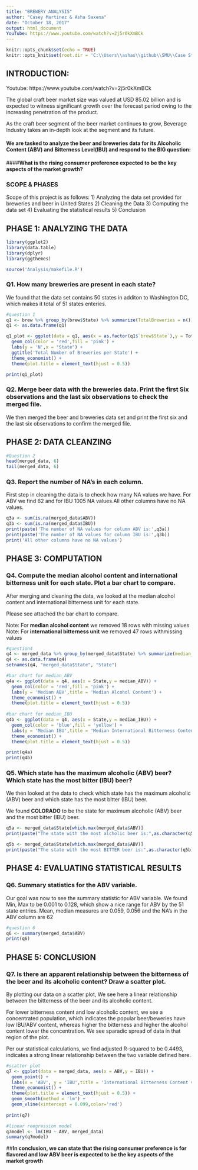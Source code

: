 ```yaml
---
title: "BREWERY ANALYSIS"
author: "Casey Martinez & Asha Saxena"
date: "October 18, 2017"
output: html_document
YouTube: https://www.youtube.com/watch?v=2j5r0kXmBCk
---
```


```r
knitr::opts_chunk$set(echo = TRUE)
knitr::opts_knit$set(root.dir = 'C:\\Users\\ashas\\github\\SMU\\Case Study 1')
```
## INTRODUCTION: 

Youtube: https://www.youtube.com/watch?v=2j5r0kXmBCk

The global craft beer market size was valued at USD 85.02 billion and is expected to witness significant growth over the forecast period owing to the increasing penetration of the product.

As the craft beer segment of the beer market continues to grow, Beverage Industry takes an in-depth look at the segment and its future. 

#### We are tasked to analyze the beer and breweries data for its Alcoholic Content (ABV) and Bitterness Level(IBU) and respond to the BIG question:
####**What is the rising consumer preference expected to be the key aspects of the market growth?**


### SCOPE & PHASES

Scope of this project is as follows:
  1) Analyzing the data set provided for breweries and beer in United States
  2) Cleaning the Data
  3) Computing the data set 
  4) Evaluating the statistical results
  5) Conclusion 


## PHASE 1: ANALYZING THE DATA
```r
library(ggplot2)
library(data.table)
library(dplyr)
library(ggthemes)

source('Analysis/makefile.R')
```
### Q1. How many breweries are present in each state?

We found that the data set contains 50 states in additon to Washington DC, which makes it total of 51 states enteries. 
```r
#question 1
q1 <- brew %>% group_by(brew$State) %>% summarize(TotalBreweries = n())
q1 <- as.data.frame(q1)

q1_plot <- ggplot(data = q1, aes(x = as.factor(q1$`brew$State`),y = TotalBreweries)) + 
  geom_col(color = 'red',fill = 'pink') +
  labs(y = 'N',x = "State") +
  ggtitle('Total Number of Breweries per State') +
  theme_economist() +
  theme(plot.title = element_text(hjust = 0.5))

print(q1_plot)

```

### Q2. Merge beer data with the breweries data. Print the first Six observations and the last six observations to check the merged file.

We then merged the beer and breweries data set and print the first six and the last six observations to confirm the merged file.


## PHASE 2: DATA CLEANZING
```r
#Question 2
head(merged_data, 6)
tail(merged_data, 6)
```
### Q3. Report the number of NA's in each column.

First step in cleaning the data is to check how many NA values we have. For ABV we find 62 and for IBU 1005 NA values.All other columns have no NA values. 

```r
q3a <- sum(is.na(merged_data$ABV))
q3b <- sum(is.na(merged_data$IBU))
print(paste('The number of NA values for column ABV is:',q3a))
print(paste('The number of NA values for column IBU is:',q3b))
print('All other columns have no NA values')
```

## PHASE 3: COMPUTATION 

### Q4. Compute the median alcohol content and international bitterness unit for each state. Plot a bar chart to compare.

After merging and cleaning the data, we looked at the median alcohol content and international bitterness unit for each state.

Please see attached the bar chart to compare.

Note: For **median alcohol content** we removed 18 rows with missing values
Note: For **international bitterness unit** we removed 47 rows withmissing values

```r

#question4
q4 <- merged_data %>% group_by(merged_data$State) %>% summarize(median_ABV = median(ABV), median_IBU = median(IBU))
q4 <- as.data.frame(q4)
setnames(q4, "merged_data$State", "State")

#bar chart for median_ABV
q4a <- ggplot(data = q4, aes(x = State,y = median_ABV)) + 
  geom_col(color = 'red',fill = 'pink') +
  labs(y = 'Median ABV',title = 'Median Alcohol Content') +
  theme_economist() +
  theme(plot.title = element_text(hjust = 0.5))
               
#bar chart for median_IBU
q4b <- ggplot(data = q4, aes(x = State,y = median_IBU)) + 
  geom_col(color = 'blue',fill = 'yellow') +
  labs(y = 'Median IBU',title = 'Median International Bitterness Content') +
  theme_economist() +
  theme(plot.title = element_text(hjust = 0.5))

print(q4a)
print(q4b)
```


### Q5. Which state has the maximum alcoholic (ABV) beer? Which state has the most bitter (IBU) beer?

We then looked at the data to check which state has the maximum alcoholic (ABV) beer and which state has the most bitter (IBU) beer.

We found **COLORADO** to be the state for maximum alcoholic (ABV) beer and the most bitter (IBU) beer.


```r
q5a <- merged_data$State[which.max(merged_data$ABV)]
print(paste("The state with the most alcholic beer is:",as.character(q5a)))

q5b <- merged_data$State[which.max(merged_data$ABV)]
print(paste("The state with the most BITTER beer is:",as.character(q5b)))
```


## PHASE 4: EVALUATING STATISTICAL RESULTS

### Q6. Summary statistics for the ABV variable.

Our goal was now to see the summary statistic for ABV variable. We found Min, Max to be 0.001 to 0.128, which show a nice range for ABV by the 51 state entries.
Mean, median measures are 0.059, 0.056 and the NA's in the ABV column are 62

```r
#question 6
q6 <- summary(merged_data$ABV)
print(q6)
```


## PHASE 5: CONCLUSION

### Q7. Is there an apparent relationship between the bitterness of the beer and its alcoholic content? Draw a scatter plot.

By plotting our data on a scatter plot, We see here a linear relationship between the bitterness of the beer and its alcoholic content. 

For lower bitterness content and low alcoholic content, we see a concentrated population, which indicates the popular beer/beweries have low IBU/ABV content, whereas higher the bitterness and higher the alcohol content lower the concentration. We see sparadic spread of data in that region of the plot.

Per our statistical calculations, we find adjusted R-squared to be 0.4493, indicates a strong linear relationship between the two variable defined here. 


```r
#scatter plot
q7 <- ggplot(data = merged_data, aes(x = ABV,y = IBU)) + 
  geom_point() +
  labs(x = 'ABV', y = 'IBU',title = 'International Bitterness Content vs. Alcoholic Content') +
  theme_economist() +
  theme(plot.title = element_text(hjust = 0.5)) +
  geom_smooth(method = 'lm') +
  geom_vline(xintercept = 0.099,color='red')
  
print(q7)  

#linear reegression model
q7model <- lm(IBU ~ ABV, merged_data)
summary(q7model)
```

##**In conclusion, we can state that the rising consumer preference is for flavored and low ABV beer is expected to be the key aspects of the market growth**



